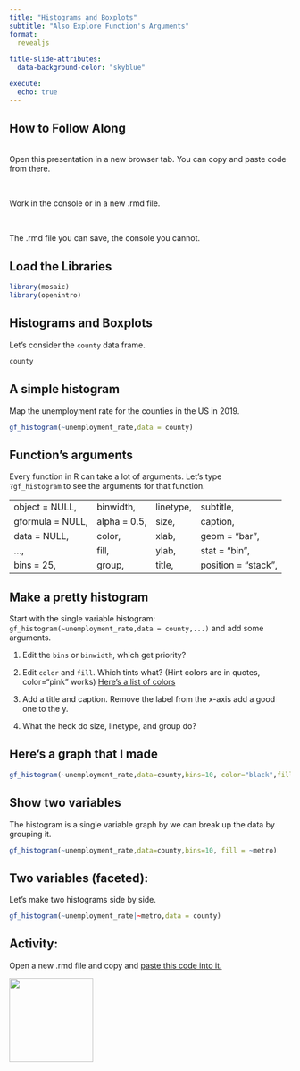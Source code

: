 ```yaml
---
title: "Histograms and Boxplots"
subtitle: "Also Explore Function's Arguments"
format: 
  revealjs
  
title-slide-attributes:
  data-background-color: "skyblue"

execute: 
  echo: true
---
```


## How to Follow Along

<br> Open this presentation in a new browser tab. You can copy and paste code from there.

<br>

Work in the console or in a new .rmd file.

<br>

The .rmd file you can save, the console you cannot.

## Load the Libraries

```r

library(mosaic)
library(openintro)

```

## Histograms and Boxplots

Let's consider the `county` data frame.

```r
county
```

## A simple histogram

Map the unemployment rate for the counties in the US in 2019.

```r
gf_histogram(~unemployment_rate,data = county)
```

## Function's arguments

Every function in R can take a lot of arguments. Let's type <br> `?gf_histogram` to see the arguments for that function.

|                  |              |           |                     |
|------------------|--------------|-----------|---------------------|
| object = NULL,   | binwidth,    | linetype, | subtitle,           |
| gformula = NULL, | alpha = 0.5, | size,     | caption,            |
| data = NULL,     | color,       | xlab,     | geom = "bar",       |
| ...,             | fill,        | ylab,     | stat = "bin",       |
| bins = 25,       | group,       | title,    | position = "stack", |

## Make a pretty histogram

Start with the single variable histogram: `gf_histogram(~unemployment_rate,data = county,...)` and add some arguments.

::: incremental
1.  Edit the `bins` or `binwidth`, which get priority?

2.  Edit `color` and `fill`. Which tints what? (Hint colors are in quotes, color="pink" works) [Here's a list of colors](http://www.stat.columbia.edu/~tzheng/files/Rcolor.pdf)

3.  Add a title and caption. Remove the label from the x-axis add a good one to the y.

4.  What the heck do size, linetype, and group do?
:::

## Here's a graph that I made

```r
gf_histogram(~unemployment_rate,data=county,bins=10, color="black",fill="purple", xlab="",ylab="Number of unemployed", title="US Umeployment by county", caption="Data is as of 2019",linetype = 5,size=2)

```

## Show two variables

The histogram is a single variable graph by we can break up the data by grouping it.

```r

gf_histogram(~unemployment_rate,data=county,bins=10, fill = ~metro)
```

## Two variables (faceted):

Let's make two histograms side by side.

```r
gf_histogram(~unemployment_rate|~metro,data = county)
```

## Activity:

Open a new .rmd file and copy and [paste this code into it.](./Activity_2_Boxplots/Boxplots.txt)

[![](/images/new-rmd-file.png){fig-align="center" width="150"}](./images/MTH-142-CheatSheet-v9.pdf)
